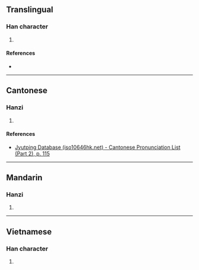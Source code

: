 {{character info/new}}
==Translingual==

===Han character===
{{Han char|rn=64|rad=手|as=07|sn=10|four=54031|canj=QGLC|ids=⿰扌赤}}

# {{defn|Han|sort=手07}}

====References====
* {{Han ref|kx=0433.100|dkj=12134|dj=0782.210|hdz=31877.160|uh=6347|ud=25415|bh=D1C5|bd=53701}}

----

==Cantonese==

===Hanzi===
{{yue-hanzi|jyut=[[waak6]]|y=waak6}}

# {{defn|lang=yue|sort=手07}}

====References====
* [http://www.iso10646hk.net/jp/document/download.jsp Jyutping Database (iso10646hk.net) - Cantonese Pronunciation List (Part 2), p. 115]

----

==Mandarin==

===Hanzi===
{{cmn-hanzi|pin=[[huò]] ([[huo4]])|wg=huo<sup>4</sup>}}

# {{defn|lang=cmn|sort=手07}}

----

==Vietnamese==

===Han character===
{{vi-hantu|xách|rs=手07}}

# {{defn|lang=vi|sort=手07}}